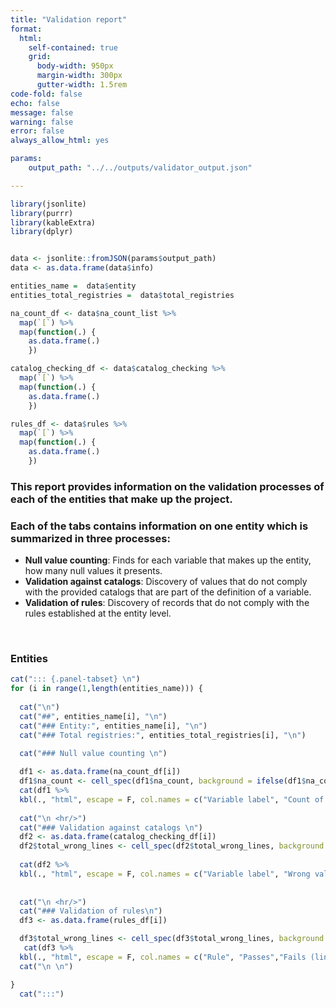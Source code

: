 ```yaml
---
title: "Validation report"
format: 
  html:
    self-contained: true
    grid:
      body-width: 950px
      margin-width: 300px
      gutter-width: 1.5rem
code-fold: false
echo: false
message: false
warning: false
error: false
always_allow_html: yes

params:
    output_path: "../../outputs/validator_output.json"

---
```




```r
library(jsonlite)
library(purrr)
library(kableExtra)
library(dplyr)


data <- jsonlite::fromJSON(params$output_path)
data <- as.data.frame(data$info)

entities_name =  data$entity
entities_total_registries =  data$total_registries

na_count_df <- data$na_count_list %>%
  map(`[`) %>%
  map(function(.) {
    as.data.frame(.)
    })

catalog_checking_df <- data$catalog_checking %>%
  map(`[`) %>%
  map(function(.) {
    as.data.frame(.)
    })

rules_df <- data$rules %>%
  map(`[`) %>%
  map(function(.) {
    as.data.frame(.)
    })


```


<h3> This report provides information on the validation processes of each of the entities that make up the project. </h3> 
<h3> Each of the tabs contains information on one entity which is summarized in three processes: </h3>
<ul>
  <li><strong>Null value counting</strong>:  Finds for each variable that makes up the entity, how many null values it presents.</li>
  <li><strong>Validation against catalogs</strong>: Discovery of values that do not comply with the provided catalogs that are part of the definition of a variable.</li>
  <li><strong>Validation of rules</strong>: Discovery of records that do not comply with the rules established at the entity level.</li>
</ul>
<br>
<h3> Entities </h3>



```r

cat("::: {.panel-tabset} \n")
for (i in range(1,length(entities_name))) {
  
  cat("\n")
  cat("##", entities_name[i], "\n")
  cat("### Entity:", entities_name[i], "\n")
  cat("### Total registries:", entities_total_registries[i], "\n")
  
  cat("### Null value counting \n")

  df1 <- as.data.frame(na_count_df[i])
  df1$na_count <- cell_spec(df1$na_count, background = ifelse(df1$na_count > 0, "orange", ""))
  cat(df1 %>% 
  kbl(., "html", escape = F, col.names = c("Variable label", "Count of null values")) %>%  kable_styling(bootstrap_options = c("striped", "hover", "responsive"), full_width = T))
  
  cat("\n <hr/>")
  cat("### Validation against catalogs \n")
  df2 <- as.data.frame(catalog_checking_df[i])
  df2$total_wrong_lines <- cell_spec(df2$total_wrong_lines, background = ifelse(df2$total_wrong_lines > (0.2*entities_total_registries[i]), "orange", ""))
  
  cat(df2 %>%
  kbl(., "html", escape = F, col.names = c("Variable label", "Wrong values","Fails (line number)","Number of lines")) %>%  kable_styling(bootstrap_options = c("striped", "hover", "responsive"), full_width = T))
  
  
  cat("\n <hr/>")
  cat("### Validation of rules\n")
  df3 <- as.data.frame(rules_df[i])

  df3$total_wrong_lines <- cell_spec(df3$total_wrong_lines, background = ifelse(df3$total_wrong_lines > (0.2*entities_total_registries[i]), "orange", ""))
   cat(df3 %>%
  kbl(., "html", escape = F, col.names = c("Rule", "Passes","Fails (line number)","Number of lines")) %>%  kable_styling(bootstrap_options = c("striped", "hover", "responsive"), full_width = T))
  cat("\n \n")

}
  cat(":::")

```